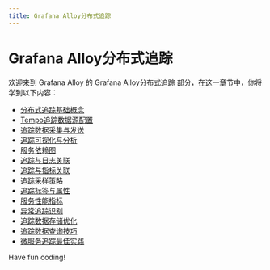 ```yaml
---
title: Grafana Alloy分布式追踪
---
```


# Grafana Alloy分布式追踪

欢迎来到 Grafana Alloy 的 Grafana Alloy分布式追踪 部分，在这一章节中，你将学到以下内容：

- [分布式追踪基础概念](./0-basic-concepts-of-distributed-tracking.mdx)
- [Tempo追踪数据源配置](./1-tempo-tracking-data-source-configuration.mdx)
- [追踪数据采集与发送](./2-tracking-data-acquisition-and-transmission.mdx)
- [追踪可视化与分析](./3-tracking-visualization-analytics.mdx)
- [服务依赖图](./4-service-dependency-diagram.mdx)
- [追踪与日志关联](./5-tracking-and-logging-associations.mdx)
- [追踪与指标关联](./6-tracking-linked-to-metrics.mdx)
- [追踪采样策略](./7-track-sampling-strategy.mdx)
- [追踪标签与属性](./8-track-tags-and-attributes.mdx)
- [服务性能指标](./9-service-performance-metrics.mdx)
- [异常追踪识别](./10-anomaly-tracking-identification.mdx)
- [追踪数据存储优化](./11-tracking-data-storage-optimization.mdx)
- [追踪数据查询技巧](./12-tracking-data-query-tips.mdx)
- [微服务追踪最佳实践](./13-microservice-tracking-best-practices.mdx)

Have fun coding!